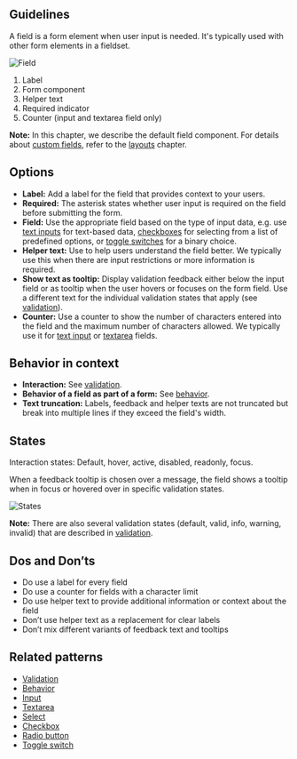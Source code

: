 ## Guidelines

A field is a form element when user input is needed. It's typically used with other form elements in a fieldset.

![Field](https://www.figma.com/design/wEptRgAezDU1z80Cn3eZ0o/iX-Pattern-Illustrations?node-id=2781-323&t=pKzFQBhaXmjTsR8P-4)

1. Label
2. Form component
3. Helper text
4. Required indicator
5. Counter (input and textarea field only)

**Note:** In this chapter, we describe the default field component. For details about [custom fields](../custom-field.mdx), refer to the [layouts](forms-layout.md) chapter.

## Options

- **Label:** Add a label for the field that provides context to your users.
- **Required:** The asterisk states whether user input is required on the field before submitting the form.
- **Field:** Use the appropriate field based on the type of input data, e.g. use [text inputs](../input.mdx) for text-based data, [checkboxes](../checkbox.mdx) for selecting from a list of predefined options, or [toggle switches](../toggle.mdx) for a binary choice.
- **Helper text:** Use to help users understand the field better. We typically use this when there are input restrictions or more information is required.
- **Show text as tooltip:** Display validation feedback either below the input field or as tooltip when the user hovers or focuses on the form field. Use a different text for the individual validation states that apply (see [validation](forms-validation.mdx)).
- **Counter:** Use a counter to show the number of characters entered into the field and the maximum number of characters allowed. We typically use it for [text input](../input.mdx) or [textarea](../textarea.mdx) fields.

## Behavior in context

- **Interaction:** See [validation](forms-validation.mdx).
- **Behavior of a field as part of a form:** See [behavior](forms-validation.mdx).
- **Text truncation:** Labels, feedback and helper texts are not truncated but break into multiple lines if they exceed the field's width.

## States

Interaction states: Default, hover, active, disabled, readonly, focus.

When a feedback tooltip is chosen over a message, the field shows a tooltip when in focus or hovered over in specific validation states.

![States](https://www.figma.com/design/wEptRgAezDU1z80Cn3eZ0o/iX-Pattern-Illustrations?node-id=2781-12426&t=pKzFQBhaXmjTsR8P-4)

**Note:** There are also several validation states (default, valid, info, warning, invalid) that are described in [validation](forms-validation.mdx).

## Dos and Don’ts

- Do use a label for every field
- Do use a counter for fields with a character limit
- Do use helper text to provide additional information or context about the field
- Don’t use helper text as a replacement for clear labels
- Don’t mix different variants of feedback text and tooltips

## Related patterns

- [Validation](forms-validation.mdx)
- [Behavior](forms-behavior.md)
- [Input](../input.mdx)
- [Textarea](../textarea.mdx)
- [Select](../select.mdx)
- [Checkbox](../checkbox.mdx)
- [Radio button](../radio.mdx)
- [Toggle switch](../toggle.mdx)
